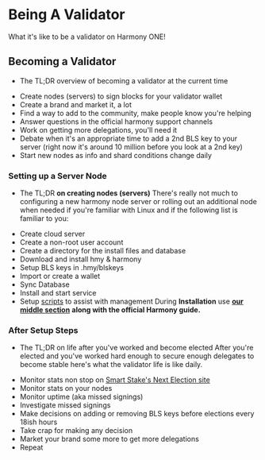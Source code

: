 # Being A Validator
What it's like to be a validator on Harmony ONE!
## Becoming a Validator
- The TL;DR overview of becoming a validator at the current time
* Create nodes (servers) to sign blocks for your validator wallet
* Create a brand and market it, a lot
* Find a way to add to the community, make people know you're helping
* Answer questions in the official harmony support channels
* Work on getting more delegations, you'll need it
* Debate when it's an appropriate time to add a 2nd BLS key to your server (right now it's around 10 million before you look at a 2nd key)
* Start new nodes as info and shard conditions change daily
### Setting up a Server Node
- The TL;DR **on creating nodes (servers)**
There's really not much to configuring a new harmony node server or rolling out an additional node when needed if you're familiar with Linux and if the following list is familiar to you:
* Create cloud server
* Create a non-root user account
* Create a directory for the install files and database
* Download and install hmy & harmony
* Setup BLS keys in .hmy/blskeys
* Import or create a wallet
* Sync Database
* Install and start service
* Setup [scripts](../../after-node-setup/validator-tools/scripts/) to assist with management
During **Installation** use [**our middle section**](/official) **along with the official Harmony guide.**
### After Setup Steps
- The TL;DR on life after you've worked and become elected
After you're elected and you've worked hard enough to secure enough delegates to become stable here's what the validator life is like daily.
* Monitor stats non stop on [Smart Stake's Next Election site](https://harmony.smartstake.io/election)
* Monitor stats on your nodes
* Monitor uptime (aka missed signings)
* Investigate missed signings
* Make decisions on adding or removing BLS keys before elections every 18ish hours
* Take crap for making any decision
* Market your brand some more to get more delegations
* Repeat